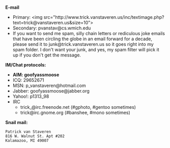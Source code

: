 '''E-mail'''
* Primary: <nowiki><img src="http://www.trick.vanstaveren.us/inc/textimage.php?text=trick@vanstaveren.us&size=10"></nowiki>
* Secondary: pvanstav@cs.wmich.edu
* If you want to send me spam, silly chain letters or rediculous joke emails that have been circling the globe in an email forward for a decade, please send it to junk@trick.vanstaveren.us so it goes right into my spam folder.  I don't want your junk, and yes, my spam filter will pick it up if you don't get the message.

'''IM/Chat protocols:'''
* '''AIM: goofyassmoose'''
* ICQ: 29652671
* MSN: p_vanstaveren@hotmail.com
* Jabber: goofyassmoose@jabber.org
* Yahoo!: p1313_98
* IRC
** trick_@irc.freenode.net (#gphoto, #gentoo sometimes)
** trick@irc.gnome.org (#banshee, #mono sometimes)


'''Snail mail: '''
 Patrick van Staveren
 816 W. Walnut St. Apt #202
 Kalamazoo, MI 49007